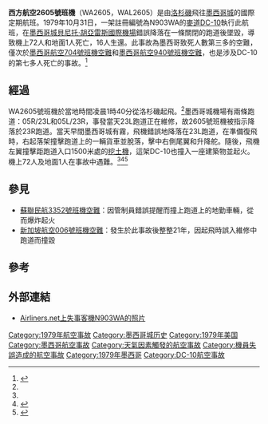 {{Infobox Airliner accident
|name= 西方航空2605號班機空難
|Crash image= Western Airlines DC-10 1 Tilt Corrected.jpg
|Image caption= 与失事客机相似的西方航空DC-10
|Date= 1979年10月31日
|Type= 機師失誤（降落在錯誤的跑道上）
|Site= {{MEX}}[[墨西哥城贝尼托·胡亚雷斯国际机场|墨西哥城贝尼托·胡亚雷斯国际机场]]
|Coordinates= {{coord|19|26|11|N|99|04|20|W|type:event|display=inline,title}}
|Origin= {{USA}}[[洛杉磯國際機場|洛杉磯國際機場]]
|Destination= {{MEX}}[[墨西哥城贝尼托·胡亚雷斯国际机场|墨西哥城贝尼托·胡亚雷斯国际机场]]
|Fatalities= 73（包括地面1人）
|Injuries= 未知
|Aircraft Type= [[麥道DC-10|麥道DC-10-10]]
|Operator= {{link-en|西方航空|Western Airlines}}
|Tail Number= N903WA
|Passengers= 77
|Crew= 11
|Survivors= 16
}}

'''西方航空2605號班機'''（WA2605，WAL2605）是由[[洛杉磯|洛杉磯]]飛往[[墨西哥城|墨西哥城]]的國際定期航班。1979年10月31日，一架註冊編號為N903WA的[[麥道DC-10|麥道DC-10]]執行此航班，在[[墨西哥城貝尼托·胡亞雷斯國際機場|墨西哥城貝尼托·胡亞雷斯國際機場]]錯誤降落在一條關閉的跑道後墜毀，導致機上72人和地面1人死亡，16人生還。此事故為墨西哥致死人數第三多的空難，僅次於[[墨西哥航空704號班機空難|墨西哥航空704號班機空難]]和[[墨西哥航空940號班機空難|墨西哥航空940號班機空難]]，也是涉及DC-10的第七多人死亡的事故。<ref name="ASNetwork">{{cite web |url=http://aviation-safety.net/database/record.php?id=19791031-0 |title=ASN Aircraft Accident McDonnell Douglas DC-10 N903WA Mexico City-Juarez International Airport (MEX) |publisher=[[航空安全網|航空安全網]] |accessdate=2014-06-01 |archive-date=2013-06-02 |archive-url=https://web.archive.org/web/20130602074649/http://aviation-safety.net/database/record.php?id=19791031-0 |dead-url=no }}</ref>

==經過==
WA2605號班機於當地時間凌晨1時40分從洛杉磯起飛。<ref name="ASNetwork"/>墨西哥城機場有兩條跑道：05R/23L和05L/23R，事發當天23L跑道正在維修，故2605號班機被指示降落於23R跑道。當天早間墨西哥城有霧，飛機錯誤地降落在23L跑道，在準備復飛時，右起落架撞擊跑道上的一輛貨車並脫落，擊中右側尾翼和升降舵。隨後，飛機左翼撞擊距跑道入口1500米處的[[挖土機|挖土機]]，這架DC-10也撞入一座建築物並起火。機上72人及地面1人在事故中遇難。<ref name="ASNetwork" /><ref>{{cite web |url=http://www.planecrashinfo.com/1979/1979-73.htm |title=Accident Report: Western Airlines Flight 2605 |last=Kebabjian |first=Richard |publisher=planecrashinfo.com |year=2012 |accessdate=2014-06-01 |archive-url=https://web.archive.org/web/20140110151701/http://www.planecrashinfo.com/1979/1979-73.htm |archive-date=2014-01-10 |dead-url=yes }}</ref><ref>{{Cite web |url=http://www.ntsb.gov/aviationquery/brief.aspx?ev_id=34511&key=0 |title=美國國家運輸安全委員會對此事故的總結 |access-date=2014-06-01 |archive-date=2013-06-21 |archive-url=https://web.archive.org/web/20130621175034/http://www.ntsb.gov/aviationquery/brief.aspx?ev_id=34511&key=0 |dead-url=no }}</ref>

==參見==
*[[蘇聯民航3352號班機空難|蘇聯民航3352號班機空難]]：因管制員錯誤提醒而撞上跑道上的地勤車輛，從而爆炸起火
*[[新加坡航空006號班機空難|新加坡航空006號班機空難]]：發生於此事故後整整21年，因起飛時誤入維修中跑道而撞毀

==參考==
{{reflist}}

==外部連結==
*[http://www.airliners.net/search/photo.search?regsearch=N903WA  Airliners.net上失事客機N903WA的照片] {{Wayback|url=http://www.airliners.net/search/photo.search?regsearch=N903WA |date=20121107115749 }}

{{1979年航空事故}}
[[Category:1979年航空事故|Category:1979年航空事故]]
[[Category:墨西哥城历史|Category:墨西哥城历史]]
[[Category:1979年美国|Category:1979年美国]]
[[Category:墨西哥航空事故|Category:墨西哥航空事故]]
[[Category:天氣因素觸發的航空事故|Category:天氣因素觸發的航空事故]]
[[Category:機員失誤造成的航空事故|Category:機員失誤造成的航空事故]]
[[Category:1979年墨西哥|Category:1979年墨西哥]]
[[Category:DC-10航空事故|Category:DC-10航空事故]]